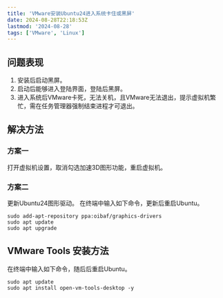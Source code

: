 ```yaml
---
title: 'VMware安装Ubuntu24进入系统卡住或黑屏'
date: 2024-08-28T22:18:53Z
lastmod: '2024-08-28'
tags: ['VMware', 'Linux']
---
```


## 问题表现

1. 安装后启动黑屏。
2. 启动后能够进入登陆界面，登陆后黑屏。
3. 进入系统后VMware卡死，无法关机，且VMware无法退出，提示虚拟机繁忙，需在任务管理器强制结束进程才可退出。

## 解决方法

### 方案一
打开虚拟机设置，取消勾选加速3D图形功能，重启虚拟机。

### 方案二
更新Ubuntu24图形驱动。
在终端中输入如下命令，更新后重启Ubuntu。

```
sudo add-apt-repository ppa:oibaf/graphics-drivers
sudo apt update
sudo apt upgrade
```

## VMware Tools 安装方法

在终端中输入如下命令，随后后重启Ubuntu。

```
sudo apt update
sudo apt install open-vm-tools-desktop -y
```


